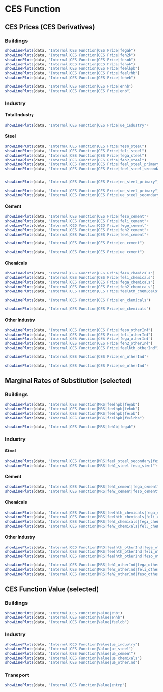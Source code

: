 # CES Function

## CES Prices (CES Derivatives) 

### Buildings

```r

showLinePlots(data, "Internal|CES Function|CES Price|fegab")
showLinePlots(data, "Internal|CES Function|CES Price|feh2b")
showLinePlots(data, "Internal|CES Function|CES Price|fesob")
showLinePlots(data, "Internal|CES Function|CES Price|fehob")
showLinePlots(data, "Internal|CES Function|CES Price|feelhpb")
showLinePlots(data, "Internal|CES Function|CES Price|feelrhb")
showLinePlots(data, "Internal|CES Function|CES Price|feheb")

showLinePlots(data, "Internal|CES Function|CES Price|enhb")
showLinePlots(data, "Internal|CES Function|CES Price|enb")

```


### Industry

#### Total Industry

```r
showLinePlots(data, "Internal|CES Function|CES Price|ue_industry")
```


#### Steel

```r

showLinePlots(data, "Internal|CES Function|CES Price|feso_steel")
showLinePlots(data, "Internal|CES Function|CES Price|feli_steel")
showLinePlots(data, "Internal|CES Function|CES Price|fega_steel")
showLinePlots(data, "Internal|CES Function|CES Price|feh2_steel")
showLinePlots(data, "Internal|CES Function|CES Price|feel_steel_primary")
showLinePlots(data, "Internal|CES Function|CES Price|feel_steel_secondary")


showLinePlots(data, "Internal|CES Function|CES Price|en_steel_primary")

showLinePlots(data, "Internal|CES Function|CES Price|ue_steel_primary")
showLinePlots(data, "Internal|CES Function|CES Price|ue_steel_secondary")
```

#### Cement

```r

showLinePlots(data, "Internal|CES Function|CES Price|feso_cement")
showLinePlots(data, "Internal|CES Function|CES Price|feli_cement")
showLinePlots(data, "Internal|CES Function|CES Price|fega_cement")
showLinePlots(data, "Internal|CES Function|CES Price|feh2_cement")
showLinePlots(data, "Internal|CES Function|CES Price|feel_cement")

showLinePlots(data, "Internal|CES Function|CES Price|en_cement")

showLinePlots(data, "Internal|CES Function|CES Price|ue_cement")
```

#### Chemicals

```r

showLinePlots(data, "Internal|CES Function|CES Price|feso_chemicals")
showLinePlots(data, "Internal|CES Function|CES Price|feli_chemicals")
showLinePlots(data, "Internal|CES Function|CES Price|fega_chemicals")
showLinePlots(data, "Internal|CES Function|CES Price|feh2_chemicals")
showLinePlots(data, "Internal|CES Function|CES Price|feelhth_chemicals")

showLinePlots(data, "Internal|CES Function|CES Price|en_chemicals")

showLinePlots(data, "Internal|CES Function|CES Price|ue_chemicals")
```


#### Other Industry

```r

showLinePlots(data, "Internal|CES Function|CES Price|feso_otherInd")
showLinePlots(data, "Internal|CES Function|CES Price|feli_otherInd")
showLinePlots(data, "Internal|CES Function|CES Price|fega_otherInd")
showLinePlots(data, "Internal|CES Function|CES Price|feh2_otherInd")
showLinePlots(data, "Internal|CES Function|CES Price|feelhth_otherInd")

showLinePlots(data, "Internal|CES Function|CES Price|en_otherInd")

showLinePlots(data, "Internal|CES Function|CES Price|ue_otherInd")
```


## Marginal Rates of Substitution (selected)


### Buildings

```r
showLinePlots(data, "Internal|CES Function|MRS|feelhpb|fegab")
showLinePlots(data, "Internal|CES Function|MRS|feelhpb|fehob")
showLinePlots(data, "Internal|CES Function|MRS|feelhpb|fesob")
showLinePlots(data, "Internal|CES Function|MRS|feelhpb|feelrhb")

showLinePlots(data, "Internal|CES Function|MRS|feh2b|fegab")
```


### Industry

#### Steel

```r
showLinePlots(data, "Internal|CES Function|MRS|feel_steel_secondary|feso_steel")
showLinePlots(data, "Internal|CES Function|MRS|feh2_steel|feso_steel")
```



#### Cement

```r
showLinePlots(data, "Internal|CES Function|MRS|feh2_cement|fega_cement")
showLinePlots(data, "Internal|CES Function|MRS|feh2_cement|feso_cement")
```


#### Chemicals

```r
showLinePlots(data, "Internal|CES Function|MRS|feelhth_chemicals|fega_chemicals")
showLinePlots(data, "Internal|CES Function|MRS|feelhth_chemicals|feli_chemicals")
showLinePlots(data, "Internal|CES Function|MRS|feh2_chemicals|fega_chemicals")
showLinePlots(data, "Internal|CES Function|MRS|feh2_chemicals|feli_chemicals")
```


#### Other Industry

```r
showLinePlots(data, "Internal|CES Function|MRS|feelhth_otherInd|fega_otherInd")
showLinePlots(data, "Internal|CES Function|MRS|feelhth_otherInd|feli_otherInd")
showLinePlots(data, "Internal|CES Function|MRS|feelhth_otherInd|feso_otherInd")

showLinePlots(data, "Internal|CES Function|MRS|feh2_otherInd|fega_otherInd")
showLinePlots(data, "Internal|CES Function|MRS|feh2_otherInd|feli_otherInd")
showLinePlots(data, "Internal|CES Function|MRS|feh2_otherInd|feso_otherInd")
```




## CES Function Value (selected)

### Buildings


```r

showLinePlots(data, "Internal|CES Function|Value|enb")
showLinePlots(data, "Internal|CES Function|Value|enhb")
showLinePlots(data, "Internal|CES Function|Value|feelcb")
```

### Industry

```r

showLinePlots(data, "Internal|CES Function|Value|ue_industry")
showLinePlots(data, "Internal|CES Function|Value|ue_steel")
showLinePlots(data, "Internal|CES Function|Value|ue_cement")
showLinePlots(data, "Internal|CES Function|Value|ue_chemicals")
showLinePlots(data, "Internal|CES Function|Value|ue_otherInd")
```

### Transport

```r

showLinePlots(data, "Internal|CES Function|Value|entrp")

```
